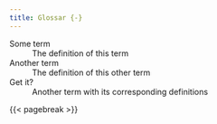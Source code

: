 ```yaml
---
title: Glossar {-}
---
```

<!--
Please keep the pagenumbering latex code -> otherwise it will have a numbering in the toc. 
-->
\pagenumbering{gobble}
<!--
You can modify the code from here. 
-->

Some term
: The definition of this term

Another term
: The definition of this other term

Get it?
: Another term with its corresponding definitions



<!--
Please keep the pagenumbering latex code -> otherwise it will have a numbering in the toc. 
-->
{{< pagebreak >}}
\pagenumbering{arabic}
<!--
You can modify the code from here. 
-->